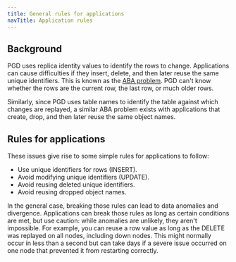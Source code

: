 ```yaml
---
title: General rules for applications
navTitle: Application rules
---
```


## Background

PGD uses replica identity values to identify the rows to change. Applications
can cause difficulties if they insert, delete, and then later reuse the same
unique identifiers. This is known as the [ABA
problem](https://en.wikipedia.org/wiki/ABA_problem). PGD can't know whether the
rows are the current row, the last row, or much older rows.

Similarly, since PGD uses table names to identify the table against which
changes are replayed, a similar ABA problem exists with applications that
create, drop, and then later reuse the same object names.

## Rules for applications

These issues give rise to some simple rules for applications to follow:

-  Use unique identifiers for rows (INSERT).
-  Avoid modifying unique identifiers (UPDATE).
-  Avoid reusing deleted unique identifiers.
-  Avoid reusing dropped object names.

In the general case, breaking those rules can lead to data anomalies and
divergence. Applications can break those rules as long as certain conditions are
met, but use caution: while anomalies are unlikely, they aren't impossible. For
example, you can reuse a row value as long as the DELETE was replayed on all
nodes, including down nodes. This might normally occur in less than a second but
can take days if a severe issue occurred on one node that prevented it from
restarting correctly.

